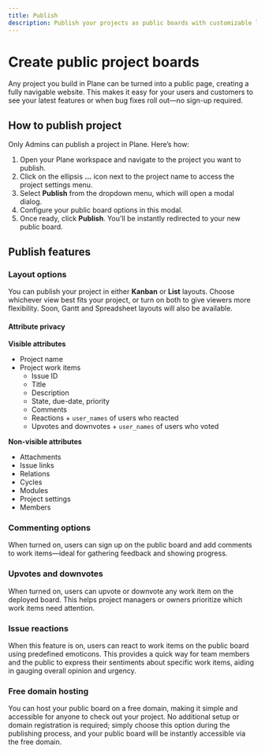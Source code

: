 ```yaml
---
title: Publish
description: Publish your projects as public boards with customizable layouts, commenting, and voting features. Share your roadmap with zero setup on a free domain.
---
```


# Create public project boards

Any project you build in Plane can be turned into a public page, creating a fully navigable website. This makes it easy for your users and customers to see your latest features or when bug fixes roll out—no sign-up required.

## How to publish project

Only Admins can publish a project in Plane. Here’s how:

1. Open your Plane workspace and navigate to the project you want to publish.
2. Click on the ellipsis **...** icon next to the project name to access the project settings menu.
3. Select **Publish** from the dropdown menu, which will open a modal dialog.
4. Configure your public board options in this modal.
5. Once ready, click **Publish**. You'll be instantly redirected to your new public board.

## Publish features

### Layout options

You can publish your project in either **Kanban** or **List** layouts. Choose whichever view best fits your project, or turn on both to give viewers more flexibility. Soon, Gantt and Spreadsheet layouts will also be available. 

#### Attribute privacy

**Visible attributes**  

* Project name
* Project work items
    * Issue ID
    * Title
    * Description
    * State, due-date, priority
    * Comments
    * Reactions + `user_names` of users who reacted
    * Upvotes and downvotes + `user_names` of users who voted

**Non-visible attributes**  

* Attachments
* Issue links
* Relations
* Cycles
* Modules
* Project settings
* Members

### Commenting options

When turned on, users can sign up on the public board and add comments to work items—ideal for gathering feedback and showing progress.

### Upvotes and downvotes

When turned on, users can upvote or downvote any work item on the deployed board. This helps project managers or owners prioritize which work items need attention.

### Issue reactions

When this feature is on, users can react to work items on the public board using predefined emoticons. This provides a quick way for team members and the public to express their sentiments about specific work items, aiding in gauging overall opinion and urgency.

### Free domain hosting
You can host your public board on a free domain, making it simple and accessible for anyone to check out your project. No additional setup or domain registration is required; simply choose this option during the publishing process, and your public board will be instantly accessible via the free domain.
